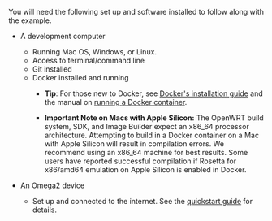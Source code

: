You will need the following set up and software installed to follow along with the example.

- A development computer  
  - Running Mac OS, Windows, or Linux.
  - Access to terminal/command line
  - Git installed
  - Docker installed and running
    - **Tip**: For those new to Docker, see [Docker's installation guide](https://docs.docker.com/desktop/) and the manual on [running a Docker container](https://docs.docker.com/engine/reference/run).

    - **Important Note on Macs with Apple Silicon:** The OpenWRT build system, SDK, and Image Builder expect an x86_64 processor architecture. Attempting to build in a Docker container on a Mac with Apple Silicon will result in compilation errors. We recommend using an x86_64 machine for best results. Some users have reported successful compilation if Rosetta for x86/amd64 emulation on Apple Silicon is enabled in Docker.

  

- An Omega2 device
  - Set up and connected to the internet. See the [quickstart guide](../../quickstart/intro) for details.